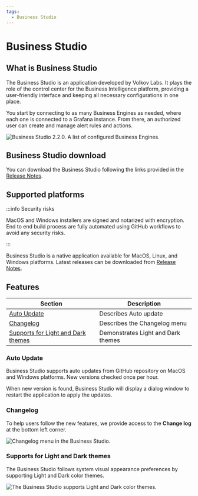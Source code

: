 ```yaml
---
tags:
  - Business Studio
---
```



# Business Studio

## What is Business Studio 

The Business Studio is an application developed by Volkov Labs. It plays the role of the control center for the Business Intelligence platform, providing a user-friendly interface and keeping all necessary configurations in one place.

You start by connecting to as many Business Engines as needed, where each one is connected to a Grafana instance. From there, an authorized user can create and manage alert rules and actions.

<Image
  title="Business Studio 2.2.0. A list of configured Business Engines."
  src="/img/blog/2024-12-31-big-2.2.0/business-studio-220-engines.png"
/>

## Business Studio download

You can download the Business Studio following the links provided in the [Release Notes](/big/release/).

## Supported platforms

:::info Security risks

MacOS and Windows installers are signed and notarized with encryption. End to end build process are fully automated using GitHub workflows to avoid any security risks.

:::

Business Studio is a native application available for MacOS, Linux, and Windows platforms. Latest releases can be downloaded from [Release Notes](../release).

## Features

| Section                      | Description                                                  |
| ---------------------------- | ------------------------------------------------------------ |
| [Auto Update](#auto-update)  | Describes Auto update |
| [Changelog](#changelog)       | Describes the Changelog menu                          |
| [Supports for Light and Dark themes](#supports-for-light-and-dark-themes)             | Demonstrates Light and Dark themes            |

### Auto Update

Business Studio supports auto updates from GitHub repository on MacOS and Windows platforms. New versions checked once per hour.

When new version is found, Business Studio will display a dialog window to restart the application to apply the updates.

### Changelog

To help users follow the new features, we provide access to the **Change log** at the bottom left corner.

<Image
  title="Changelog menu in the Business Studio."
  src="/img/blog/2024-12-31-big-2.2.0/changelog.png"
/>

### Supports for Light and Dark themes

The Business Studio follows system visual appearance preferences by supporting Light and Dark color themes.

<Image
  title="The Business Studio supports Light and Dark color themes."
  src="/img/blog/2024-12-31-big-2.2.0/theme.png"
/>